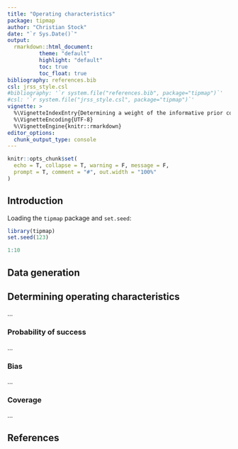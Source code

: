 ```yaml
---
title: "Operating characteristics"
package: tipmap
author: "Christian Stock"
date: "`r Sys.Date()`"
output: 
  rmarkdown::html_document:
          theme: "default"
          highlight: "default"
          toc: true
          toc_float: true
bibliography: references.bib
csl: jrss_style.csl
#bibliography: '`r system.file("references.bib", package="tipmap")`'
#csl: '`r system.file("jrss_style.csl", package="tipmap")`'
vignette: >
  %\VignetteIndexEntry{Determining a weight of the informative prior component}
  %\VignetteEncoding{UTF-8}
  %\VignetteEngine{knitr::rmarkdown}
editor_options:
  chunk_output_type: console
---
```


```r
knitr::opts_chunk$set(
  echo = T, collapse = T, warning = F, message = F, 
  prompt = T, comment = "#", out.width = "100%"
)
```


## Introduction

Loading the `tipmap` package and `set.seed`:
```r
library(tipmap)
set.seed(123)
```


```r
1:10
```


## Data generation


## Determining operating characteristics

...

### Probability of success

...

### Bias

...

### Coverage

...



## References



